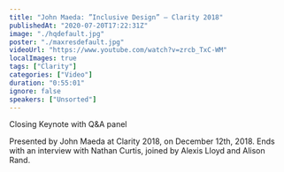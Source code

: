 ```yaml
---
title: "John Maeda: ”Inclusive Design” — Clarity 2018"
publishedAt: "2020-07-20T17:22:31Z"
image: "./hqdefault.jpg"
poster: "./maxresdefault.jpg"
videoUrl: "https://www.youtube.com/watch?v=zrcb_TxC-WM"
localImages: true
tags: ["Clarity"]
categories: ["Video"]
duration: "0:55:01"
ignore: false
speakers: ["Unsorted"]
---
```


Closing Keynote with Q&A panel

Presented by John Maeda at Clarity 2018, on December 12th, 2018. Ends with an interview with Nathan Curtis, joined by Alexis Lloyd and Alison Rand.
